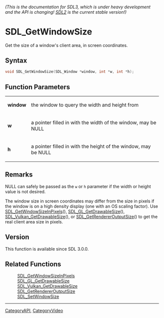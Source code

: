 ====== (This is the documentation for SDL3, which is under heavy development and the API is changing! [https://wiki.libsdl.org/ SDL2] is the current stable version!) ======
= SDL_GetWindowSize =

Get the size of a window's client area, in screen coordinates.

== Syntax ==

<syntaxhighlight lang='c'>
void SDL_GetWindowSize(SDL_Window *window, int *w, int *h);
</syntaxhighlight>

== Function Parameters ==

{|
|'''window'''
|the window to query the width and height from
|-
|'''w'''
|a pointer filled in with the width of the window, may be NULL
|-
|'''h'''
|a pointer filled in with the height of the window, may be NULL
|}

== Remarks ==

NULL can safely be passed as the <code>w</code> or <code>h</code> parameter
if the width or height value is not desired.

The window size in screen coordinates may differ from the size in pixels if
the window is on a high density display (one with an OS scaling factor).
Use [[SDL_GetWindowSizeInPixels]](), [[SDL_GL_GetDrawableSize]](),
[[SDL_Vulkan_GetDrawableSize]](), or [[SDL_GetRendererOutputSize]]() to get
the real client area size in pixels.

== Version ==

This function is available since SDL 3.0.0.

== Related Functions ==

:[[SDL_GetWindowSizeInPixels]]
:[[SDL_GL_GetDrawableSize]]
:[[SDL_Vulkan_GetDrawableSize]]
:[[SDL_GetRendererOutputSize]]
:[[SDL_SetWindowSize]]

----
[[CategoryAPI]], [[CategoryVideo]]


